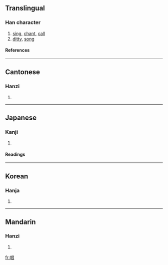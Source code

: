 ==Translingual==
===Han character===
{{Han char|rn=30|rad=口|as=08|sn=11|four=6606<sub>0</sub>|canj=口日日 (RAA)}}
# [[sing]], [[chant]], [[call]]
# [[ditty]], [[song]]
====References====
{{Han ref|kx=0193.210|dkj=03765|dj=0414.010|hdz=10640.080|uh=5531|ud=21809|bh=B0DB|bd=45275}}
----
==Cantonese==
===Hanzi===
{{yue-hanzi|jyut=|y=cheung3}}
# {{defn|Cantonese}}
----
==Japanese==
===Kanji===
{{ja-kanji|grade=4|rs=口08}}
# {{defn|Japanese}} 
====Readings====
{{ja-readings|on=[[しょう]] (shō)|kun=[[となえる]] (tonaeru), [[うたう]] (utau), [[うた]] (uta)}}
----
==Korean==
===Hanja===
{{ko-hanja|hangeul=창|rv=chang|mr=ch'ang}}
# {{defn|Korean}}
----
==Mandarin==
===Hanzi===
{{cmn-hanzi|pin=[[chàng]] (chang4)|wg=ch'ang<sup>4</sup>}}
# {{defn|Mandarin}}

[[fr:唱]]